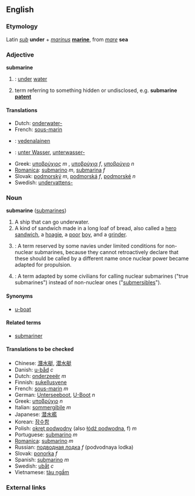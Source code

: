 ==English==

===Etymology===
Latin ''[[sub]]'' '''under''' + ''[[marinus]]'' '''[[marine]]''', from ''[[mare]]'' '''sea'''

===Adjective===
'''submarine'''
#{{cattag|UK}}: [[under]] [[water]]
# term referring to something hidden or undisclosed, e.g. '''submarine [[patent]]'''

====Translations====
*Dutch: [[onderwater-]]
*French: [[sous-marin]]
*{{fi}}: [[vedenalainen]]
*{{de}}: [[unter Wasser]], [[unterwasser-]]
*Greek: [[υποβρύχιος]] ''m'' , [[υποβρύχια]] ''f'', [[υποβρύχιο]] ''n''
*[[Romanica]]: [[submarino]] ''m'', [[submarina]] ''f''
*Slovak: [[podmorský]] ''m'', [[podmorská]] ''f'', [[podmorské]] ''n''
*Swedish: [[undervattens-]]

===Noun===
'''submarine''' ([[submarines]])

#A ship that can go underwater.
#A kind of sandwich made in a long loaf of bread, also called a [[hero]] [[sandwich]], a [[hoagie]], a [[poor]] [[boy]], and a [[grinder]].
#{{cattag|UK}}: A term reserved by some navies under limited conditions for non-nuclear submarines, because they cannot retroactively declare that these should be called by a different name once nuclear power became adapted for propulsion.
#{{cattag|UK}}: A term adapted by some civilians for calling nuclear submarines ("true submarines") instead of non-nuclear ones ("[[submersible]]s"). 

====Synonyms====
*[[u-boat]]

====Related terms====
*[[submariner]]

====Translations to be checked====
*Chinese: [[潛水艇]], [[潜水艇]]
*Danish: [[u-båd]] ''c''
*Dutch: [[onderzeeër]] ''m''
*Finnish: [[sukellusvene]]
*French: [[sous-marin]] ''m''
*German: [[Unterseeboot]], [[U-Boot]] ''n''
*Greek: [[υποβρύχιο]] ''n''
*Italian: [[sommergibile]] ''m''
*Japanese: [[潜水艦]]
*Korean: [[잠수함]]
*Polish: [[okręt podwodny]] (also [[łódź podwodna]], f) ''m''
*Portuguese: [[submarino]] ''m''
*[[Romanica]]: [[submarino]] ''m''
*Russian: [[подводная лодка]] ''f'' (podvodnaya lodka)
*Slovak: [[ponorka]] ''f''
*Spanish: [[submarino]] ''m''
*Swedish: [[ubåt]] ''c''
*Vietnamese: [[tàu ngầm]]

===External links===
{{pedialite}}